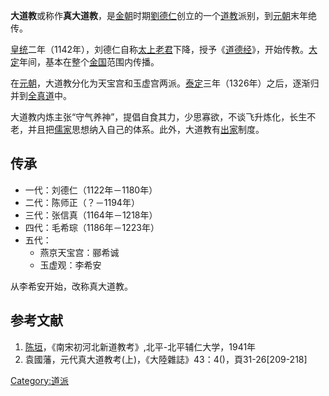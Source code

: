 '''大道教'''或称作'''真大道教'''，是[[金朝|金朝]]时期[[劉德仁_(金朝)|劉德仁]]创立的一个[[道教|道教]]派别，到[[元朝|元朝]]末年绝传。

[[皇统|皇统]]二年（1142年），刘德仁自称[[太上老君|太上老君]]下降，授予《[[道德经|道德经]]》，开始传教。[[大定_(金朝)|大定]]年间，基本在整个[[金国|金国]]范围内传播。

在[[元朝|元朝]]，大道教分化为天宝宫和玉虚宫两派。[[泰定_(元)|泰定]]三年（1326年）之后，逐渐归并到[[全真道|全真道]]中。

大道教内炼主张“守气养神”，提倡自食其力，少思寡欲，不谈飞升炼化，长生不老，并且把[[儒家|儒家]]思想纳入自己的体系。此外，大道教有[[出家|出家]]制度。

==传承==
*一代：刘德仁（1122年－1180年）
*二代：陈师正（？－1194年）
*三代：张信真（1164年－1218年）
*四代：毛希琮（1186年－1223年）
*五代：
**燕京天宝宫：郦希诚
**玉虚观：李希安

从李希安开始，改称真大道教。

==参考文献==
#[[陈垣|陈垣]]，《南宋初河北新道教考》,北平-北平辅仁大学，1941年
#袁國藩，元代真大道教考(上)，《大陸雜誌》43：4()，頁31-26[209-218]
[[Category:道派|Category:道派]]